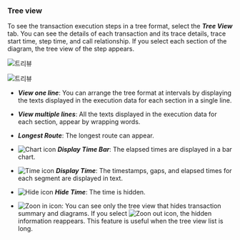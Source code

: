 ### Tree view

To see the transaction execution steps in a tree format, select the **_Tree View_** tab. You can see the details of each transaction and its trace details, trace start time, step time, and call relationship. If you select each section of the diagram, the tree view of the step appears.

<Xclude product='php,nodejs,golang'>

![트리뷰](/img/analysis-tx-tree-view.png)

</Xclude>

<InDoc product='php,nodejs,golang'>

![트리뷰](/img/analysis-tx-tree-view-none-actx.png)

</InDoc>

-   **_View one line_**: You can arrange the tree format at intervals by displaying the texts displayed in the execution data for each section in a single line.

-   **_View multiple lines_**: All the texts displayed in the execution data for each section, appear by wrapping words.

-   **_Longest Route_**: The longest route can appear.

-   ![Chart icon](/img/ic-bar-chart.svg) **_Display Time Bar_**: The elapsed times are displayed in a bar chart.

-   ![Time icon](/img/ic-custom-time.svg) **_Display Time_**: The timestamps, gaps, and elapsed times for each segment are displayed in text.

-   ![Hide icon](/img/ic-eye-invisible.svg) **_Hide Time_**: The time is hidden.

-   ![Zoon in icon](/img/ic-outside.svg): You can see only the tree view that hides transaction summary and diagrams. If you select ![Zoon out icon](/img/ic-inside.svg), the hidden information reappears. This feature is useful when the tree view list is long.

